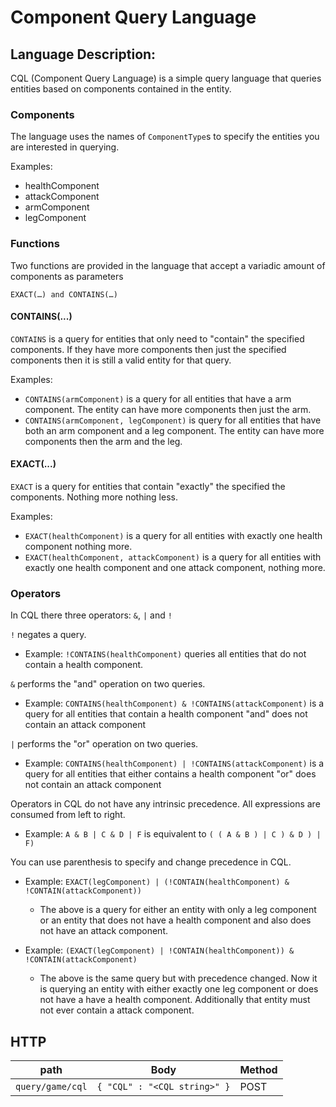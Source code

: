 # Component Query Language

## Language Description:

CQL (Component Query Language) is a simple query language that queries entities based on components contained in the entity.

### Components

The language uses the names of `ComponentType`s to specify the entities you are interested in querying.

Examples:

* healthComponent
* attackComponent
* armComponent
* legComponent

### Functions

Two functions are provided in the language that accept a variadic amount of components as parameters

`EXACT(…) and CONTAINS(…)`

#### CONTAINS(...)

`CONTAINS` is a query for entities that only need to "contain" the specified components. If they have more components then just the specified components then it is still a valid entity for that query.

Examples:

- `CONTAINS(armComponent)` is a query for all entities that have a arm component. The entity can have more components then just the arm.
- `CONTAINS(armComponent, legComponent)` is query for all entities that have both an arm component and a leg component. The entity can have more components then the arm and the leg.

#### EXACT(...)

`EXACT` is a query for entities that contain "exactly" the specified the components. Nothing more nothing less.

Examples:

- `EXACT(healthComponent)` is a query for all entities with exactly one health component nothing more.
- `EXACT(healthComponent, attackComponent)` is a query for all entities with exactly one health component and one attack component, nothing more.

### Operators

In CQL there three operators: `&`, `|` and `!`

`!` negates a query.
- Example: `!CONTAINS(healthComponent)` queries all entities that do not contain a health component.

`&` performs the "and" operation on two queries.
- Example: `CONTAINS(healthComponent) & !CONTAINS(attackComponent)` is a query for all entities that contain a health component "and" does not contain an attack component

`|` performs the "or" operation on two queries.
- Example: `CONTAINS(healthComponent) | !CONTAINS(attackComponent)` is a query for all entities that either contains a health component "or" does not contain an attack component

Operators in CQL do not have any intrinsic precedence. All expressions are consumed from left to right.
- Example: `A & B | C & D | F`  is equivalent to `( ( A & B ) | C ) & D ) | F)`

You can use parenthesis to specify and change precedence in CQL.
- Example: `EXACT(legComponent) | (!CONTAIN(healthComponent) & !CONTAIN(attackComponent))`
  - The above is a query for either an entity with only a leg component or an entity that does not have a health component and also does not have an attack component.

- Example: `(EXACT(legComponent) | !CONTAIN(healthComponent)) & !CONTAIN(attackComponent)`
  - The above is the same query but with precedence changed. Now it is querying an entity with either exactly one leg component or does not have a have a health component. Additionally that entity must not ever contain a attack component.

## HTTP

| path             | Body                                            | Method |
|------------------|-------------------------------------------------| -------|
| `query/game/cql` | `{ "CQL" : "<CQL string>" }`                    | POST   |